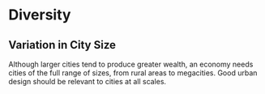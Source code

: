 # Diversity

## Variation in City Size
Although larger cities tend to produce greater wealth, an economy needs cities of the full range of sizes, from rural areas to megacities. Good urban design should be relevant to cities at all scales.